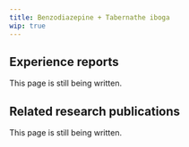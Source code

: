 ---
title: Benzodiazepine + Tabernathe iboga
wip: true
---

## Experience reports

This page is still being written.

## Related research publications

This page is still being written.

